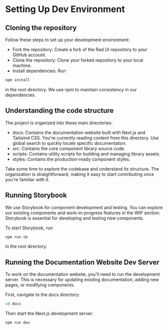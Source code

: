 # Setting Up Dev Environment

## Cloning the repository

Follow these steps to set up your development environment:

- Fork the repository: Create a fork of the Rad UI repository to your GitHub account.
- Clone the repository: Clone your forked repository to your local machine.
- Install dependencies: Run 

```bash
npm install
```

in the root directory. We use npm to maintain consistency in our dependencies.

## Understanding the code structure

The project is organized into these main directories:

- docs: Contains the documentation website built with Next.js and Tailwind CSS. You're currently reading content from this directory. Use global search to quickly locate specific documentation.
- src: Contains the core component library source code.
- scripts: Contains utility scripts for building and managing library assets.
- styles: Contains the production-ready component styles.

Take some time to explore the codebase and understand its structure. The organization is straightforward, making it easy to start contributing once you're familiar with it.

## Running Storybook

We use Storybook for component development and testing. You can explore our existing components and work-in-progress features in the WIP section. Storybook is essential for developing and testing new components.

To start Storybook, run 

```bash
npm run sb
```

in the root directory.

## Running the Documentation Website Dev Server

To work on the documentation website, you'll need to run the development server. This is necessary for updating existing documentation, adding new pages, or modifying components.

First, navigate to the docs directory: 

```bash
cd docs
```

Then start the Next.js development server: 

```bash
npm run dev
```



